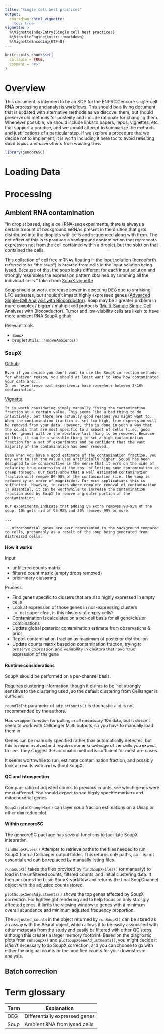 ```yaml
---
title: "Single cell best practices"
output: 
  rmarkdown::html_vignette:
    toc: true
vignette: >
  %\VignetteIndexEntry{Single cell best practices}
  %\VignetteEngine{knitr::rmarkdown}
  %\VignetteEncoding{UTF-8}
---
```


```r
knitr::opts_chunk$set(
  collapse = TRUE,
  comment = "#>"
)
```

# Overview

This document is intended to be an SOP for the ENPRC Gencore single-cell RNA 
processing and analysis workflows. This should be a living document that is 
updated with alternative methods as we discover them, but should preserve
old methods for posterity and include rationale for changing them. Whenever 
possible, we should include links to papers, repos, vignettes, etc. that support
a practice, and we should attempt to summarize the methods and justifications 
of a particular step. If we explore a procedure that we decide not to implement,
it is worth including it here too to avoid revisiting dead topics and save others
from wasting time. 

```r
library(gencoreSC)
```

# Loading Data

# Processing

## Ambient RNA contamination

"In droplet based, single cell RNA-seq experiments, there is always a certain amount of background mRNAs present in the dilution that gets distributed into the droplets with cells and sequenced along with them. The net effect of this is to produce a background contamination that represents expression not from the cell contained within a droplet, but the solution that contained the cells.

This collection of cell free mRNAs floating in the input solution (henceforth referred to as “the soup”) is created from cells in the input solution being lysed. Because of this, the soup looks different for each input solution and strongly resembles the expression pattern obtained by summing all the individual cells." taken from [SoupX vignette](https://rawcdn.githack.com/constantAmateur/SoupX/204b602418df12e9fdb4b68775a8b486c6504fe4/inst/doc/pbmcTutorial.html)

Soup should at worst decrease power in detecting DEG due to shrinking LFC estimates,
but shouldn't impact highly expressed genes ([Advanced Single-Cell Analysis with Bioconductor](http://bioconductor.org/books/3.16/OSCA.advanced/droplet-processing.html#removing-ambient-contamination)).
Soup may be a greater problem in more complex / bigger / multiplexed 
protocols ([Multi-Sample Single-Cell Analyses with Bioconductor](http://bioconductor.org/books/3.16/OSCA.multisample/ambient-problems.html#ambient-problems)). Tumor and low-viability cells are likely to have more ambient RNA [SoupX github](https://github.com/constantAmateur/SoupX)

Relevant tools

* `SoupX`
* `DropletUtils::removeAmbience()`

### SoupX

[Github](https://github.com/constantAmateur/SoupX):

```
Even if you decide you don't want to use the SoupX correction methods for whatever reason, you should at least want to know how contaminated your data are... 
In our experience most experiments have somewhere between 2-10% contamination.
```

[Vignette](https://rawcdn.githack.com/constantAmateur/SoupX/204b602418df12e9fdb4b68775a8b486c6504fe4/inst/doc/pbmcTutorial.html):
```
It is worth considering simply manually fixing the contamination fraction at a certain value. This seems like a bad thing to do intuitively, but there are actually good reasons you might want to. When the contamination fraction is set too high, true expression will be removed from your data. However, this is done in such a way that the counts that are most specific to a subset of cells (i.e., good marker genes) will be the absolute last thing to be removed. Because of this, it can be a sensible thing to set a high contamination fraction for a set of experiments and be confident that the vast majority of the contamination has been removed.

Even when you have a good estimate of the contamination fraction, you may want to set the value used artificially higher. SoupX has been designed to be conservative in the sense that it errs on the side of retaining true expression at the cost of letting some contamination to creep through. Our tests show that a well estimated contamination fraction will remove 80-90% of the contamination (i.e. the soup is reduced by an order of magnitude). For most applications this is sufficient. However, in cases where complete removal of contamination is essential, it can be worthwhile to increase the contamination fraction used by SoupX to remove a greater portion of the contamination.

Our experiments indicate that adding 5% extra removes 90-95% of the soup, 10% gets rid of 95-98% and 20% removes 99% or more.

...

...mitochondrial genes are over represented in the background compared to cells, presumably as a result of the soup being generated from distressed cells.
```

#### How it works

Input

* unfiltered counts matrix
* filtered count matrix (empty drops removed)
* preliminary clustering

Process

* Find genes specific to clusters that are also highly expressed in empty cells
* Look at expression of those genes in non-expressing clusters 
  + not super clear, is this clusters of empty cells? 
* Contamination is calculated on a per-cell basis for all gene/cluster combinations
* Update global posterior contamination estimate from observations & prior
* Report contamination fraction as maximum of posterior distribution
* Update counts matrix based on contamination fraction, trying to preserve expression and variability in clusters that have 'true' expression of the gene

#### Runtime considerations

SoupX should be performed on a per-channel basis.

Requires clustering information, though it claims to be 'not strongly sensitive to the clustering used',
so the default clustering from Cellranger is sufficient

`roundToInt` parameter of `adjustCounts()` is stochastic and is not recommended by the authors.

Has wrapper function for pulling in all necessary 10x data, but it doesn't seem
to work with Cellranger Multi outputs, so you have to manually load them in.

Genes can be manually specified rather than automatically detected, but this 
is more involved and requires some knowledge of the cells you expect to see. 
They suggest the automatic method is sufficient for most use cases. 

It seems worthwhile to run, estimate contamination fraction, and possibly look at results
with and without SoupX. 

#### QC and introspection

Compare ratio of adjusted counts to previous counts, see which genes were most
affected. You should expect to see highly specific markers and mitochondrial genes. 

`SoupX::plotChangeMap()` can layer soup fraction estimations on a Umap or other
dim redux plot. 


#### Within gencoreSC

The gencoreSC package has several functions to facilitate SoupX integration.

`findSoupXFiles()` Attempts to retrieve paths to the files needed to run SoupX
from a Cellranger output folder. This returns only paths, so it is not essential
and can be replaced by manually listing files.

`runSoupX()` takes the files provided by `findSoupXFiles()` (or manually) to 
load in the unfiltered counts, filtered counts, and initial clustering data. It
then performs the basic SoupX workflow and returns the final SoupChannel object
with the adjusted counts stored. 

`plotSoupXGeneAdjustments()` shows the top genes affected by SoupX correction.
For lightweight rendering and to help focus on only strongly affected genes, it
limits the viewing window to genes with a minimum overall abundance and minimum
adjusted frequency proportion. 

The `adjusted_counts` in the object returned by `runSoupX()` can be stored as an 
assay with the Seurat object, which allows it to be easily associated with other
metadata from the study and easily be filtered with other QC steps, although 
this creates a larger memory footprint. Based on the diagnostic plots from 
`runSoupX()` and `plotSoupXGeneAdjustments()`, you might decide it is/isn't 
necessary to do SoupX correction, and you can choose to go with either the 
original counts or the modified counts for your downstream analysis.

## Batch correction




# Term glossary

Term | Explanation
---- | -----------
DEG   |   Differentially expressed genes
Soup  |   Ambient RNA from lysed cells

